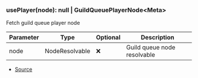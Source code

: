 ### usePlayer(node): null \| GuildQueuePlayerNode\<Meta>
Fetch guild queue player node



| Parameter | Type | Optional | Description |
| ----------- | ----------- | ----------- | ----------- |
| node | NodeResolvable | ❌ | Guild queue node resolvable |


- [Source](https://github.com/Androz2091/discord-player/blob/f2dbc02/packages/discord-player/src/hooks/usePlayer.ts#L8)